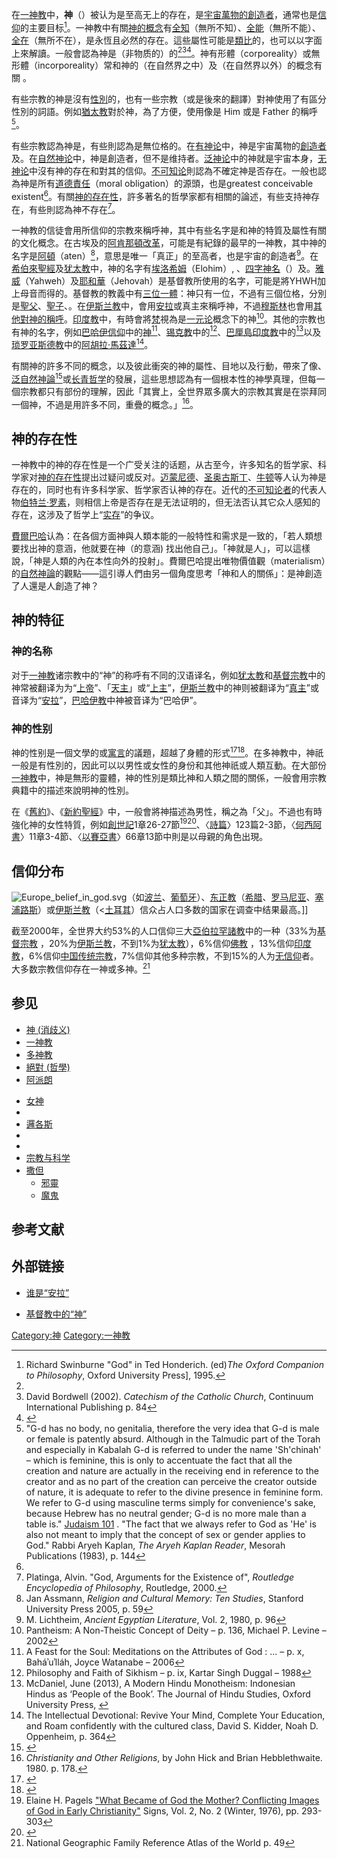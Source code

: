 {{noteTA
|1=zh-cn:安拉; zh-tw:阿拉; zh-hk:阿拉; zh-sg:阿拉
}}
{{multiple image
| footer = 許多宗教會描繪神的形象，可能是藝術用，或是宗教用途，以下是[[基督教|基督教]]以及[[印度教|印度教]]中的一些例子
| perrow = 2
| total_width=240

| image1 = Michelangelo, Creation of Adam 06.jpg
| width1 = 535
| height1 = 750

| image2 = Malekallu Tirupathi-balaji, Arsikere.jpg
| width2 = 1712
| height2 = 2288

| image3 = Acintya Bali.jpg
| width3 = 700                 <!-- Width different form original width for alignment reasons -->
| height3 = 882

| image4 = Lalita sm.JPG
| width4 = 205
| height4 = 246
}}
{{神}}

在[[一神教|一神教]]中，'''神'''（{{lang-en|God}}）被认为是至高无上的存在，是[[創造神|宇宙萬物的創造者]]，通常也是[[信仰|信仰]]的主要目标<ref name=Swinburne>Richard Swinburne "God" in Ted Honderich. (ed)''The Oxford Companion to Philosophy'', Oxford University Press], 1995.</ref>。一神教中有關[[神的概念|神的概念]]有[[全知|全知]]（無所不知）、[[全能|全能]]（無所不能）、[[全在|全在]]（無所不在），是永恆且必然的存在。這些屬性可能是[[類比|類比]]的，也可以以字面上來解讀。一般會認為神是{{link-en|無形體|incorporeality}}（非物质的）的<ref name="Swinburne" /><ref>David Bordwell (2002). ''Catechism of the Catholic Church'', Continuum International Publishing {{ISBN|978-0-86012-324-8}} p. 84</ref><ref>{{cite web|url=http://www.vatican.va/archive/ENG0015/__P17.HTM|title=Catechism of the Catholic Church – IntraText|accessdate=30 December 2016|url-status=dead|archiveurl=https://web.archive.org/web/20130303003725/http://www.vatican.va/archive/ENG0015/__P17.HTM|archivedate=3 March 2013}}</ref>。神有形體（corporeality）或無形體（incorporeality）常和神的{{link-en|內蘊|immanencee}}（在自然界之中）及{{link-en|超越性 (宗教)|transcendence (religion)|超越性}}（在自然界以外）的概念有關<!--，with positions of synthesis such as the "{{link-en|Chinese theology|immanent transcendence}}"--->。

有些宗教的神是沒有[[性別|性別]]的，也有一些宗教（或是後來的翻譯）對神使用了有區分性別的詞語。例如[[猶太教|猶太教]]對於神{{link-en|神的性別|Gender of God|有文法上的性別}}，為了方便，使用像是 Him 或是 Father 的稱呼<ref>"G-d has no body, no genitalia, therefore the very idea that G-d is male or female is patently absurd. Although in the Talmudic part of the Torah and especially in Kabalah G-d is referred to under the name 'Sh'chinah' – which is feminine, this is only to accentuate the fact that all the creation and nature are actually in the receiving end in reference to the creator and as no part of the creation can perceive the creator outside of nature, it is adequate to refer to the divine presence in feminine form. We refer to G-d using masculine terms simply for convenience's sake, because Hebrew has no neutral gender; G-d is no more male than a table is." [http://www.jewfaq.org/g-d.htm Judaism 101] {{Wayback|url=http://www.jewfaq.org/g-d.htm |date=20191103013352 }}. "The fact that we always refer to God as 'He' is also not meant to imply that the concept of sex or gender applies to God." Rabbi Aryeh Kaplan, ''The Aryeh Kaplan Reader'', Mesorah Publications (1983), p. 144</ref>。

有些宗教認為神是{{link-en|有位格的神|personal god|有位格的}}，有些則認為是無位格的。在[[有神论|有神论]]中，神是宇宙萬物的[[創造神|創造者]]及{{link-en|维持者神|God the Sustainer|维持者}}。在[[自然神论|自然神论]]中，神是創造者，但不是维持者。[[泛神论|泛神论]]中的神就是宇宙本身，[[无神论|无神论]]中沒有神的存在和對其的信仰。[[不可知论|不可知论]]則認為不確定神是否存在。一般也認為神是所有[[义务伦理学|道德責任]]（moral obligation）的源頭，也是greatest conceivable existent<ref name="Swinburne" />。有關[[神的存在性|神的存在性]]，許多著名的哲學家都有相關的論述，有些支持神存在，有些則認為神不存在<ref name=Platinga>Platinga, Alvin. "God, Arguments for the Existence of", ''Routledge Encyclopedia of Philosophy'', Routledge, 2000.</ref>。

一神教的信徒會用所信仰的宗教{{link-en|神的名字|Names of God|對神的稱呼}}來稱呼神，其中有些名字是和神的特質及屬性有關的文化概念。在古埃及的[[阿肯那頓改革|阿肯那頓改革]]，可能是有紀錄的最早的一神教，其中神的名字是[[阿頓|阿頓]]（aten）<ref>Jan Assmann, ''Religion and Cultural Memory: Ten Studies'', Stanford University Press 2005, p. 59</ref>，意思是唯一「真正」的至高者，也是宇宙的創造者<ref>M. Lichtheim, ''Ancient Egyptian Literature'', Vol. 2, 1980, p. 96</ref>。在[[希伯來聖經|希伯來聖經]]及[[犹太教|犹太教]]中，神的名字有[[埃洛希姆|埃洛希姆]]（Elohim）, {{link-en|Adonai|Adonai}}、[[四字神名|四字神名]]（{{Lang-he|יהוה}}）及{{le|猶太教中神的名字|Names of God in Judaism|其他名字}}。[[雅威|雅威]]（Yahweh）及[[耶和華|耶和華]]（Jehovah）是基督教所使用的名字，可能是將YHWH加上母音而得的。基督教的教義中有[[三位一體|三位一體]]：神只有一位，不過有三個位格，分別是[[聖父|聖父]]、[[聖子|聖子]]、{{link-en|聖靈|Holy Spirit (Christianity)}}。在[[伊斯兰教|伊斯兰教]]中，會用[[安拉|安拉]]或真主來稱呼神，不過[[穆斯林|穆斯林]]也會用[[真主的九十九個尊名|其他對神的稱呼]]。[[印度教|印度教]]中，有時會將[[梵|梵]]視為是[[一元论|一元论]]概念下的神<ref>Pantheism: A Non-Theistic Concept of Deity – p. 136, Michael P. Levine – 2002</ref>。其他的宗教也有神的名字，例如[[巴哈伊信仰|巴哈伊信仰]]中的[[巴哈伊信仰的神|神]]<ref>A Feast for the Soul: Meditations on the Attributes of God : ... – p. x, Baháʾuʾlláh, Joyce Watanabe – 2006</ref>、[[锡克教|锡克教]]中的{{link-en|Waheguru|Waheguru}}<ref>Philosophy and Faith of Sikhism – p. ix, Kartar Singh Duggal – 1988</ref>、[[巴厘島印度教|巴厘島印度教]]中的{{link-en|Sang Hyang Widhi Wasa|Sang Hyang Widhi Wasa}}<ref>McDaniel, June (2013), A Modern Hindu Monotheism: Indonesian Hindus as ‘People of the Book’. The Journal of Hindu Studies, Oxford University Press, {{doi|10.1093/jhs/hit030}}</ref>以及[[琐罗亚斯德教|琐罗亚斯德教]]中的[[阿胡拉·馬茲達|阿胡拉·馬茲達]]<ref>The Intellectual Devotional: Revive Your Mind, Complete Your Education, and Roam confidently with the cultured class, David S. Kidder, Noah D. Oppenheim, p. 364</ref>。

有關神的許多不同的概念，以及彼此衝突的神的屬性、目地以及行動，帶來了像{{link-en|泛神論|omnitheis}}、[[泛自然神論|泛自然神論]]<ref name="Dawe">{{cite book
|title= The God Franchise: A Theory of Everything
|author = Alan H. Dawe
|year = 2011
|isbn = 978-0-473-20114-2
|page = 48
|quote = Pandeism: This is the belief that God created the universe, is now one with it, and so, is no longer a separate conscious entity. This is a combination of pantheism (God is identical to the universe) and deism (God created the universe and then withdrew Himself).
}}
</ref>或[[长青哲学|长青哲学]]的發展，這些思想認為有一個根本性的神學真理，但每一個宗教都只有部份的理解，因此「其實上，全世界眾多廣大的宗教其實是在崇拜同一個神，不過是用許多不同，重疊的概念。」<ref>''Christianity and Other Religions'', by John Hick and Brian Hebblethwaite. 1980. p. 178.</ref>。

== 神的存在性 ==
{{Main|神的存在性}}
一神教中的神的存在性是一个广受关注的话题，从古至今，许多知名的哲学家、科学家对[[神的存在性|神的存在性]]提出过疑问或反对。[[迈蒙尼德|迈蒙尼德]]、[[圣奥古斯丁|圣奥古斯丁]]、[[艾萨克·牛顿|牛顿]]等人认为神是存在的，同时也有许多科学家、哲学家否认神的存在。近代的[[不可知论者|不可知论者]]的代表人物[[伯特兰·罗素|伯特兰·罗素]]，则相信上帝是否存在是无法证明的，但无法否认其它众人感知的存在，这涉及了哲学上“[[存在主义|实存]]”的争议。

[[路德维希·安德列斯·费尔巴哈|費爾巴哈]]认為：在各個方面神與人類本能的一般特性和需求是一致的，「若人類想要找出神的意涵，他就要在神（的意涵) 找出他自己」。「神就是人」，可以這樣說，「神是人類的內在本性向外的投射」。費爾巴哈提出唯物價值觀（materialism）的[[自然神論|自然神論]]的觀點——這引導人們由另一個角度思考「神和人的關係」：是神創造了人還是人創造了神？

==神的特征==
===神的名称===
{{Main|神的名称}}
对于[[一神教|一神教]]诸宗教中的“神”的称呼有不同的汉语译名，例如[[犹太教|犹太教]]和[[基督宗教|基督宗教]]中的神常被翻译为为“[[上帝|上帝]]”、「[[天主|天主]]」或“[[上主|上主]]”，[[伊斯兰教|伊斯兰教]]中的神则被翻译为“[[真主|真主]]”或音译为“[[安拉|安拉]]”，[[巴哈伊教|巴哈伊教]]中神被音译为“巴哈伊”。

===神的性别===
{{Main|神的性别}}
神的性别是一個文學的或[[寓言|寓言]]的議題，超越了身體的形式<ref>{{cite book|last=Aquinas|first=Thomas|title=Summa Theologica|year=1274|location=Part 1, Question 3, Article 1|url=http://www.newadvent.org/summa/1003.htm|access-date=2014-02-06|archive-url=https://web.archive.org/web/20111109160402/http://newadvent.org/summa/1003.htm|archive-date=2011-11-09|dead-url=no}}</ref><ref>{{cite book|last=of Hippo|first=Augustine|title=Confessions|url=https://archive.org/details/confessionsofsta00augu_0|year=~397|location=Book 7}}</ref>。在多神教中，神祇一般是有性別的，因此可以以男性或女性的身份和其他神祇或人類互動。在大部份[[一神教|一神教]]中，神是無形的靈體，神的性別是類比神和人類之間的關係，一般會用宗教典籍中的描述來說明神的性別。

在《[[舊約聖經|舊約]]》、《[[新約聖經|新約聖經]]》中，一般會將神描述為男性，稱之為「父」。不過也有時強化神的女性特質，例如[[創世記|創世記]]1章26-27節<ref>Elaine H. Pagels [http://holyspirit-shekinah.org/_/what_became_of_god_the_mother-1.htm "What Became of God the Mother? Conflicting Images of God in Early Christianity"] {{Wayback|url=http://holyspirit-shekinah.org/_/what_became_of_god_the_mother-1.htm |date=20101123111512 }} Signs, Vol. 2, No. 2 (Winter, 1976), pp. 293-303</ref><ref>{{cite book|last=Coogan|first=Michael|title=God and Sex. What the Bible Really Says|url=http://books.google.com/?id=2_gPKQEACAAJ&dq=god+and+sex|accessdate=2011-05-05|edition=1st|date=October 2010|publisher=Twelve. Hachette Book Group|location=New York, Boston|isbn=978-0-446-54525-9|page=175|chapter=6. Fire in Divine Loins: God's Wives in Myth and Metaphor|quote=humans are modeled on ''elohim'', specifically in their sexual differences.}}</ref>、〈[[詩篇|詩篇]]〉123篇2-3節，〈[[何西阿書|何西阿書]]〉11章3-4節、〈[[以賽亞書|以賽亞書]]〉66章13節中則是以母親的角色出現。

== 信仰分布 ==
[[File:Europe_belief_in_god.svg|thumb]]（如[[波兰|波兰]]、[[葡萄牙|葡萄牙]]）、[[东正教|东正教]]（[[希腊|希腊]]、[[罗马尼亚|罗马尼亚]]、[[塞浦路斯|塞浦路斯]]）或[[伊斯兰教|伊斯兰教]]（<[[土耳其|土耳其]]）信众占人口多数的国家在调查中结果最高。]]

截至2000年，全世界大约53%的人口信仰三大[[亞伯拉罕諸教|亞伯拉罕諸教]]中的一种（33%为[[基督宗教|基督宗教]] ，20%为[[伊斯兰教|伊斯兰教]]，不到1%为[[犹太教|犹太教]]），6%信仰[[佛教|佛教]] ，13%信仰[[印度教|印度教]]，6%信仰[[中国民间宗教|中国传统宗教]]，7%信仰其他多种宗教，不到15%的人为[[无信仰|无信仰]]者。大多数宗教信仰存在一神或多神。<ref>National Geographic Family Reference Atlas of the World p. 49</ref>

==参见==
*[[神_(消歧义)|神 (消歧义)]]
*[[一神教|一神教]]
*[[多神教|多神教]]
* [[絕對_(哲學)|絕對 (哲學)]]
* [[阿派朗|阿派朗]]
<!--* {{link-en|男神|God (male deity)}}--->
* [[女神|女神]]
* {{link-en|神祇列表|List of deities}}
* [[邏各斯|邏各斯]]
* {{link-en|道 (基督教)|Logos (Christianity)}}
* {{link-en|單子 (哲學)|Monad (philosophy)}}
* [[宗教与科学|宗教与科学]]
* [[撒但|撒但]]
** [[邪靈|邪靈]]
** [[魔鬼|魔鬼]]
== 参考文献 ==
{{Reflist}}

== 外部链接 ==
*{{en icon}} [http://www.islam-info.ch/en/Who_is_Allah.htm 谁是“安拉”] {{Wayback|url=http://www.islam-info.ch/en/Who_is_Allah.htm |date=20190421081921 }}
*{{en icon}} [http://www.armatabianca.org/eng/padre.php?sottomenu=4 基督教中的“神”] {{Wayback|url=http://www.armatabianca.org/eng/padre.php?sottomenu=4 |date=20101006005230 }}

{{宗教}}
{{神学}}
{{宗教哲学}}

{{Authority control}}
[[Category:神|Category:神]]

[[Category:一神教|Category:一神教]]